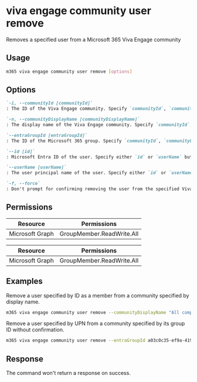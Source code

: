 
# viva engage community user remove

Removes a specified user from a Microsoft 365 Viva Engage community

## Usage

```sh
m365 viva engage community user remove [options]
```

## Options

```md definition-list
`-i, --communityId [communityId]`
: The ID of the Viva Engage community. Specify `communityId`, `communityDisplayName` or `entraGroupId`.

`-n, --communityDisplayName [communityDisplayName]`
: The display name of the Viva Engage community. Specify `communityId`, `communityDisplayName` or `entraGroupId`.

`--entraGroupId [entraGroupId]`
: The ID of the Microsoft 365 group. Specify `communityId`, `communityDisplayName` or `entraGroupId`.

`--id [id]`
: Microsoft Entra ID of the user. Specify either `id` or `userName` but not both.

`--userName [userName]`
: The user principal name of the user. Specify either `id` or `userName` but not both.

`-f, --force`
: Don't prompt for confirming removing the user from the specified Viva Engage community.
```

<Global />

## Permissions

<Tabs>
  <TabItem value="Delegated">

  | Resource        | Permissions                              |
  |-----------------|------------------------------------------|
  | Microsoft Graph | GroupMember.ReadWrite.All                |

  </TabItem>
  <TabItem value="Application">

  | Resource        | Permissions                              |
  |-----------------|------------------------------------------|
  | Microsoft Graph | GroupMember.ReadWrite.All                |

  </TabItem>
</Tabs>

## Examples

Remove a user specified by ID as a member from a community specified by display name.

```sh
m365 viva engage community user remove --communityDisplayName "All company" --id 098b9f52-f48c-4401-819f-29c33794c3f5
```

Remove a user specified by UPN from a community specified by its group ID without confirmation.

```sh
m365 viva engage community user remove --entraGroupId a03c0c35-ef9a-419b-8cab-f89e0a8d2d2a --userName john.doe@contoso.com --force
```

## Response

The command won't return a response on success.
